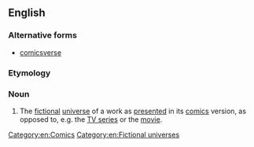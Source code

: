 ==English==

===Alternative forms===
* [[comicsverse]]

===Etymology===
{{suffix|comic|verse|lang=en}}

===Noun===
{{en-noun}}

# {{label|en|fandom}} The [[fictional]] [[universe]] of a work as [[present]]ed in its [[comics]] version, as opposed to, e.g. the [[TV series]] or the [[movie]].

[[Category:en:Comics]]
[[Category:en:Fictional universes]]